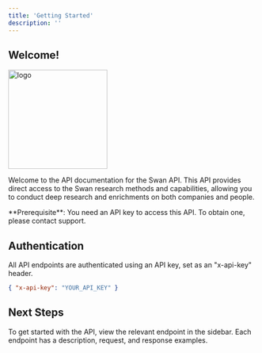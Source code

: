 ```yaml
---
title: 'Getting Started'
description: ''
---
```


## Welcome!

<img alt='logo' height="200" src="https://cdn.midjourney.com/8a501d7d-b16f-4f40-ac10-d2f5bce48d40/0_0.png" />

Welcome to the API documentation for the Swan API. This API provides direct access to the Swan research methods
and capabilities, allowing you to conduct deep research and enrichments on both companies and people.


<Note>
  **Prerequisite**: You need an API key to access this API. To obtain one, please contact support.
</Note>

## Authentication

All API endpoints are authenticated using an API key, set as an "x-api-key" header.

```json
{ "x-api-key": "YOUR_API_KEY" }
```

## Next Steps

To get started with the API, view the relevant endpoint in the sidebar. Each endpoint has a description, request, and response examples.
